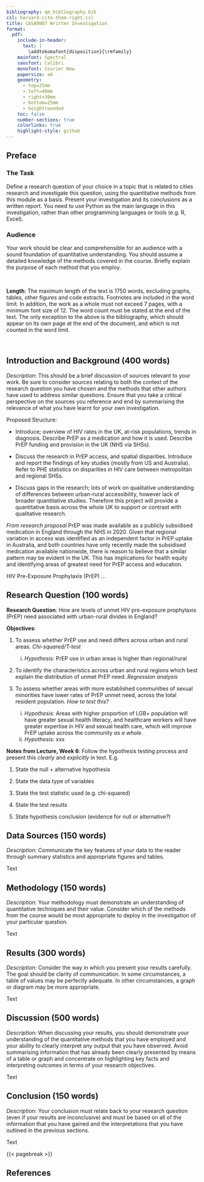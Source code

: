 ```yaml
---
bibliography: qm_bibliography.bib
csl: harvard-cite-them-right.csl
title: CASA0007 Written Investigation
format:
  pdf:
    include-in-header:
      text: |
        \addtokomafont{disposition}{\rmfamily}
    mainfont: Spectral
    sansfont: Calibri
    monofont: Courier New
    papersize: a4
    geometry:
      - top=25mm
      - left=40mm
      - right=30mm
      - bottom=25mm
      - heightrounded
    toc: false
    number-sections: true
    colorlinks: true
    highlight-style: github
---
```


## Preface

### The Task

Define a research question of your choice in a topic that is related to cities research and investigate this question, using the quantitative methods from this module as a basis. Present your investigation and its conclusions as a written report. You need to use Python as the main language in this investigation, rather than other programming languages or tools (e.g. R, Excel).

### Audience

Your work should be clear and comprehensible for an audience with a sound foundation of quantitative understanding. You should assume a detailed knowledge of the methods covered in the course. Briefly explain the purpose of each method that you employ.

\

**Length**: The maximum length of the text is 1750 words, excluding graphs, tables, other figures and code extracts. Footnotes are included in the word limit. In addition, the work as a whole must not exceed 7 pages, with a minimum font size of 12. The word count must be stated at the end of the text. The only exception to the above is the bibliography, which should appear on its own page at the end of the document, and which is not counted in the word limit.

\


## Introduction and Background (400 words)

*Description*: This should be a brief discussion of sources relevant to your work. Be sure to consider sources relating to both the context of the research question you have chosen and the methods that other authors have used to address similar questions. Ensure that you take a critical perspective on the sources you reference and end by summarising the relevance of what you have learnt for your own investigation.  

Proposed Structure:  

-   Introduce; overview of HIV rates in the UK, at-risk populations, trends in diagnosis. Describe PrEP as a medication and how it is used. Describe PrEP funding and provision in the UK (NHS via SHSs). 

-   Discuss the research in PrEP access, and spatial disparities. Introduce and report the findings of key studies (mostly from US and Australia). Refer to PHE statistics on disparities in HIV care between metropolitan and regional SHSs. 

-   Discuss gaps in the research; lots of work on qualitative understanding of differences between urban-rural accessibility, however lack of broader quantitative studies. Therefore this project will provide a quantitative basis across the whole UK to support or contrast with qualitative research.

*From research proposal* PrEP was made available as a publicly subsidised medication in England through the NHS in 2020. Given that regional variation in access was identified as an independent factor in PrEP uptake in Australia, and both countries have only recently made the subsidised medication available nationwide, there is reason to believe that a similar pattern may be evident in the UK. This has implications for health equity and identifying areas of greatest need for PrEP access and education.

HIV Pre-Exposure Prophylaxis (PrEP) ...  


## Research Question (100 words)

**Research Question**: How are levels of unmet HIV pre-exposure prophylaxis (PrEP) need associated with urban-rural divides in England?

**Objectives**:

1.  To assess whether PrEP use and need differs across urban and rural areas. *Chi-squared/T-test*

    i.  *Hypothesis:* PrEP use in urban areas is higher than regional/rural


2.  To identify the characteristics across urban and rural regions which best explain the distribution of unmet PrEP need. *Regression analysis*

3.  To assess whether areas with more established communities of sexual minorities have lower rates of PrEP unmet need, across the total resident population. *How to test this?*

    i.  *Hypothesis:* Areas with higher proportion of LGB+ population will have greater sexual health literacy, and healthcare workers will have greater expertise in HIV and sexual health care, which will improve PrEP uptake across the community *as a whole*.
    ii. *Hypothesis:* xxx
  
  
**Notes from Lecture, Week 6**: Follow the hypothesis testing process and present this *clearly* and *explicitly* in text. E.g.  

1.    State the null + alternative hypothesis

2.    State the data type of variables

3.    State the test statistic used (e.g. chi-squared)

4.    State the test results

5.    State hypothesis conclusion (evidence for null or alternative?)


## Data Sources (150 words)

*Description*: Communicate the key features of your data to the reader through summary statistics and appropriate figures and tables.

Text

## Methodology (150 words)

*Description*: Your methodology must demonstrate an understanding of quantitative techniques and their value. Consider which of the methods from the course would be most appropriate to deploy in the investigation of your particular question.

Text

## Results (300 words)

*Description*: Consider the way in which you present your results carefully. The goal should be clarity of communication. In some circumstances, a table of values may be perfectly adequate. In other circumstances, a graph or diagram may be more appropriate.

Text

## Discussion (500 words)

*Description*: When discussing your results, you should demonstrate your understanding of the quantitative methods that you have employed and your ability to clearly interpret any output that you have observed. Avoid summarising information that has already been clearly presented by means of a table or graph and concentrate on highlighting key facts and interpreting outcomes in terms of your research objectives.

Text

## Conclusion (150 words)

*Description*: Your conclusion must relate back to your research question (even if your results are inconclusive) and must be based on all of the information that you have gained and the interpretations that you have outlined in the previous sections.

Text

{{< pagebreak >}}

## References
